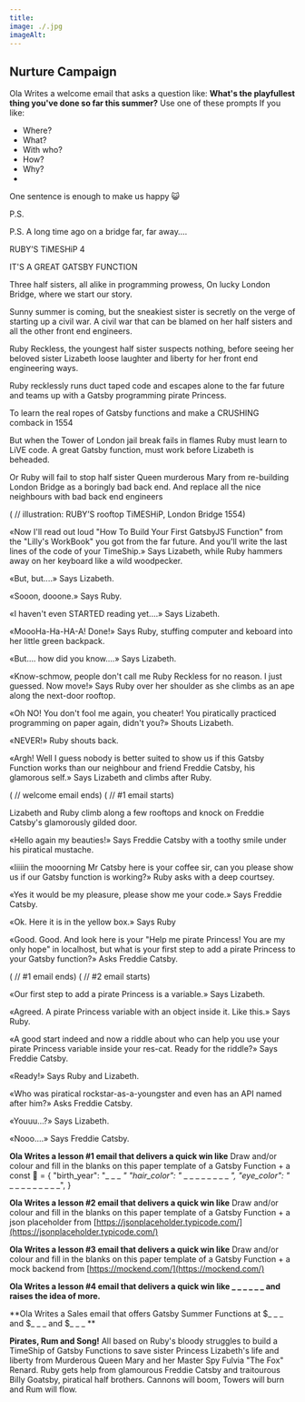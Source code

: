 ```yaml
---
title:
image: ./.jpg
imageAlt:
---
```


## Nurture Campaign

Ola Writes a welcome email that asks a question like:
**What's the playfullest thing you've done so far this summer?**
Use one of these prompts If you like:

* Where?
* What?
* With who?
* How?
* Why?
*

One sentence is enough to make us happy 😺

P.S.

P.S.
A long time ago on a bridge
far, far away….

RUBY’S
TiMESHiP 4

IT'S A GREAT GATSBY FUNCTION

Three half sisters,
all alike in programming prowess,
On lucky London Bridge, where
we start our story.

Sunny summer is coming, but
the sneakiest sister is secretly
on the verge of starting up a civil war.
A civil war that can be blamed on
her half sisters and all the other
front end engineers.

Ruby Reckless, the youngest
half sister suspects nothing,
before seeing her beloved sister
Lizabeth loose laughter and liberty
for her front end engineering ways.

Ruby recklessly runs
duct taped code and
escapes alone to the far future and
teams up with
a Gatsby programming
pirate Princess.

To learn the real ropes of
Gatsby functions and
make a CRUSHING comback in 1554

But when the
Tower of London
jail break fails
in flames
Ruby must learn to
LiVE code.
A great Gatsby function,
must work
before Lizabeth is beheaded.

Or Ruby will fail to stop
half sister Queen
murderous Mary from
re-building London Bridge
as a boringly
bad back end.
And replace all the
nice neighbours with
bad back end engineers



( // illustration: RUBY’S rooftop TiMESHiP, London Bridge 1554)

«Now I'll read out loud "How To Build Your First GatsbyJS Function" from the "Lilly's WorkBook" you got from the far future. And you'll write the last lines of the code of your TimeShip.» Says Lizabeth, while Ruby hammers away on her keyboard like a wild woodpecker.

«But, but....» Says Lizabeth.

«Sooon, dooone.» Says Ruby.

«I haven't even STARTED reading yet....» Says Lizabeth.

«MoooHa-Ha-HA-A! Done!» Says Ruby, stuffing computer and keboard into her little green backpack.

«But.... how did you know....» Says Lizabeth.

«Know-schmow, people don't call me Ruby Reckless for no reason. I just guessed. Now move!» Says Ruby over her shoulder as she climbs as an ape along the next-door rooftop.

«Oh NO! You don't fool me again, you cheater! You piratically practiced programming on paper again, didn't you?» Shouts Lizabeth.

«NEVER!» Ruby shouts back.

«Argh! Well I guess nobody is better suited to show us if this Gatsby Function works than our neighbour and friend Freddie Catsby, his glamorous self.» Says Lizabeth and climbs after Ruby.

( // welcome email ends)
( // #1 email starts)

Lizabeth and Ruby climb along a few rooftops and knock on Freddie Catsby's glamorously gilded door.

«Hello again my beauties!» Says Freddie Catsby with a toothy smile under his piratical mustache.

«Iiiiin the mooorning Mr Catsby here is your coffee sir, can you please show us if our Gatsby function is working?» Ruby asks with a deep courtsey.

«Yes it would be my pleasure, please show me your code.» Says Freddie Catsby.

«Ok. Here it is in the yellow box.» Says Ruby

«Good. Good. And look here is your "Help me pirate Princess! You are my only hope" in localhost, but what is your first step to add a pirate Princess to your Gatsby function?» Asks Freddie Catsby.


( // #1 email ends)
( // #2 email starts)

«Our first step to add a pirate Princess is a variable.» Says Lizabeth.

«Agreed. A pirate Princess variable with an object inside it. Like this.» Says Ruby.

«A good start indeed and now a riddle about who can help you use your pirate Princess variable inside your res-cat. Ready for the riddle?» Says Freddie Catsby.

«Ready!» Says Ruby and Lizabeth.

«Who was piratical rockstar-as-a-youngster and even has an API named after him?» Asks Freddie Catsby.

«Youuu...?» Says Lizabeth.

«Nooo....» Says Freddie Catsby.



**Ola Writes a lesson #1 email that delivers a quick win like**
Draw and/or colour and fill in the blanks on this paper template of a Gatsby Function + a
const 👑 = {
"birth_year": "_ _ _ _"
"hair_color": "_ _ _ _ _ _ _ _ _ _",
"eye_color": "_ _ _ _ _ _ _ _ _ _",
}


**Ola Writes a lesson #2 email that delivers a quick win like**
Draw and/or colour and fill in the blanks on this paper template of a Gatsby Function + a
json placeholder from [https://jsonplaceholder.typicode.com/](https://jsonplaceholder.typicode.com/)


**Ola Writes a lesson #3 email that delivers a quick win like**
Draw and/or colour and fill in the blanks on this paper template of a Gatsby Function + a
mock backend from [https://mockend.com/](https://mockend.com/)

**Ola Writes a lesson #4 email that delivers a quick win like _ _ _ _ _ _ and raises the idea of more.**

**Ola Writes a Sales email that offers Gatsby Summer Functions at $_ _ _ and $_ _ _ and $_ _ _ **

**Pirates, Rum and Song!**
All based on Ruby's bloody struggles to build a TimeShip of Gatsby Functions to save sister Princess Lizabeth's life and liberty from Murderous Queen Mary and her Master Spy Fulvia "The Fox" Renard. Ruby gets help from glamourous Freddie Catsby and traitourous Billy Goatsby, piratical half brothers. Cannons will boom, Towers will burn and Rum will flow.
